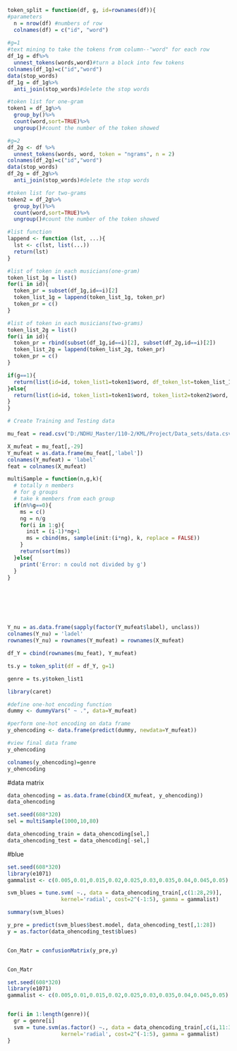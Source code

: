 ```r
token_split = function(df, g, id=rownames(df)){
#parameters
  n = nrow(df) #numbers of row
  colnames(df) = c("id", "word") 
  
#g=1
#text mining to take the tokens from column--"word" for each row
df_1g = df%>%
  unnest_tokens(words,word)#turn a block into few tokens
colnames(df_1g)=c("id","word")
data(stop_words)
df_1g = df_1g%>%
  anti_join(stop_words)#delete the stop words

#token list for one-gram
token1 = df_1g%>%
  group_by()%>%
  count(word,sort=TRUE)%>%
  ungroup()#count the number of the token showed

#g=2
df_2g <- df %>%
  unnest_tokens(words, word, token = "ngrams", n = 2)
colnames(df_2g)=c("id","word")
data(stop_words)
df_2g = df_2g%>%
  anti_join(stop_words)#delete the stop words

#token list for two-grams
token2 = df_2g%>%
  group_by()%>%
  count(word,sort=TRUE)%>%
  ungroup()#count the number of the token showed

#list function
lappend <- function (lst, ...){
  lst <- c(lst, list(...))
  return(lst)
}

#list of token in each musicians(one-gram)
token_list_1g = list()
for(i in id){
  token_pr = subset(df_1g,id==i)[2]
  token_list_1g = lappend(token_list_1g, token_pr)
  token_pr = c()
}

#list of token in each musicians(two-grams)
token_list_2g = list()
for(i in id){
  token_pr = rbind(subset(df_1g,id==i)[2], subset(df_2g,id==i)[2])
  token_list_2g = lappend(token_list_2g, token_pr)
  token_pr = c()
}

if(g==1){
  return(list(id=id, token_list1=token1$word, df_token_lst=token_list_1g))
}else{
  return(list(id=id, token_list1=token1$word, token_list2=token2$word, df_token_lst=token_list_2g))
}
}
```

```r
# Create Training and Testing data

mu_feat = read.csv("D:/NDHU_Master/110-2/KML/Project/Data_sets/data.csv", row.names = 1)

X_mufeat = mu_feat[,-29]
Y_mufeat = as.data.frame(mu_feat[,'label'])
colnames(Y_mufeat) = 'label'
feat = colnames(X_mufeat)

multiSample = function(n,g,k){
  # totally n members
  # for g groups
  # take k members from each group
  if(n%%g==0){
    ms = c()
    ng = n/g
    for(i in 1:g){
      init = (i-1)*ng+1
      ms = cbind(ms, sample(init:(i*ng), k, replace = FALSE))
    }
    return(sort(ms))
  }else{
    print('Error: n could not divided by g')
  }
}







Y_nu = as.data.frame(sapply(factor(Y_mufeat$label), unclass))
colnames(Y_nu) = 'ladel'
rownames(Y_nu) = rownames(Y_mufeat) = rownames(X_mufeat)

df_Y = cbind(rownames(mu_feat), Y_mufeat)

ts.y = token_split(df = df_Y, g=1)

genre = ts.y$token_list1
```



```r
library(caret)

#define one-hot encoding function
dummy <- dummyVars(" ~ .", data=Y_mufeat)

#perform one-hot encoding on data frame
y_ohencoding <- data.frame(predict(dummy, newdata=Y_mufeat))

#view final data frame
y_ohencoding

```

```r
colnames(y_ohencoding)=genre
y_ohencoding
```


#data matrix
```r
data_ohencoding = as.data.frame(cbind(X_mufeat, y_ohencoding))
data_ohencoding
```

```r
set.seed(608*320)
sel = multiSample(1000,10,80)

data_ohencoding_train = data_ohencoding[sel,]
data_ohencoding_test = data_ohencoding[-sel,]
```

#blue
```r
set.seed(608*320)
library(e1071)
gammalist <- c(0.005,0.01,0.015,0.02,0.025,0.03,0.035,0.04,0.045,0.05)

svm_blues = tune.svm( ~., data = data_ohencoding_train[,c(1:28,29)], 
                 kernel='radial', cost=2^(-1:5), gamma = gammalist)

summary(svm_blues)
```

```r
y_pre = predict(svm_blues$best.model, data_ohencoding_test[,1:28])
y = as.factor(data_ohencoding_test$blues)


Con_Matr = confusionMatrix(y_pre,y)


Con_Matr
```

```r
set.seed(608*320)
library(e1071)
gammalist <- c(0.005,0.01,0.015,0.02,0.025,0.03,0.035,0.04,0.045,0.05)


for(i in 1:length(genre)){
  gr = genre[i]
  svm = tune.svm(as.factor() ~., data = data_ohencoding_train[,c(i,11:38)], 
                 kernel='radial', cost=2^(-1:5), gamma = gammalist)
}

```